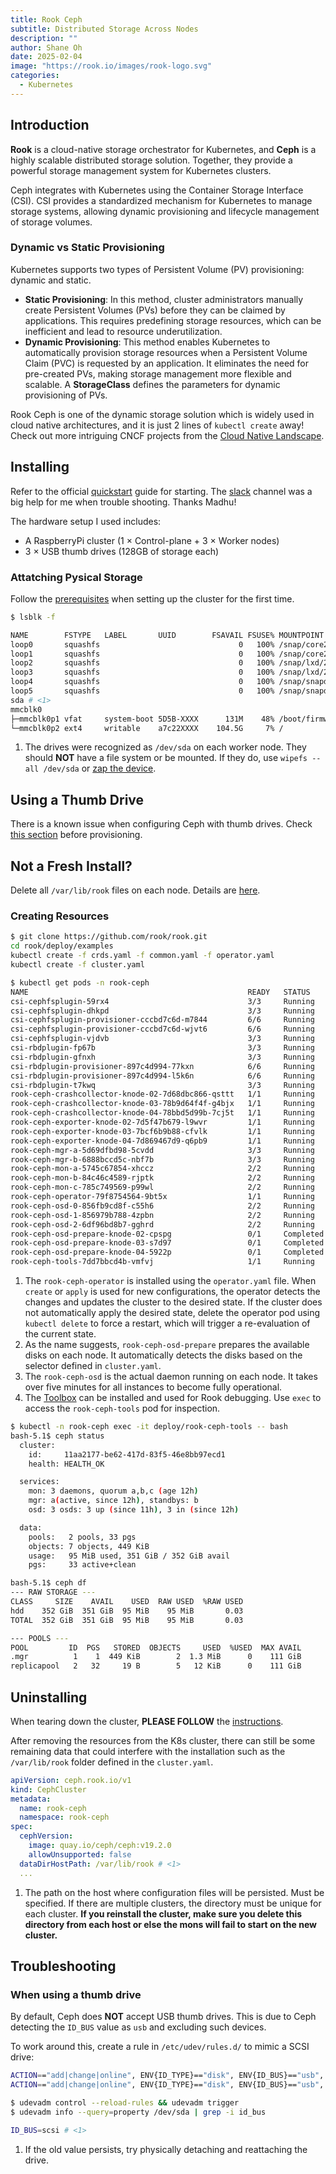 ```yaml
---
title: Rook Ceph
subtitle: Distributed Storage Across Nodes
description: ""
author: Shane Oh
date: 2025-02-04
image: "https://rook.io/images/rook-logo.svg"
categories:
  - Kubernetes
---
```


## Introduction
**Rook** is a cloud-native storage orchestrator for Kubernetes,
and **Ceph** is a highly scalable distributed storage solution.
Together, they provide a powerful storage management system for Kubernetes clusters.

Ceph integrates with Kubernetes using the Container Storage Interface (CSI).
CSI provides a standardized mechanism for Kubernetes to manage storage systems,
allowing dynamic provisioning and lifecycle management of storage volumes.

### Dynamic vs Static Provisioning
Kubernetes supports two types of Persistent Volume (PV) provisioning: dynamic and static.

- **Static Provisioning**: In this method, cluster administrators manually create Persistent Volumes (PVs)
  before they can be claimed by applications.
  This requires predefining storage resources,
  which can be inefficient and lead to resource underutilization.
- **Dynamic Provisioning**: This method enables Kubernetes to automatically provision storage resources
  when a Persistent Volume Claim (PVC) is requested by an application.
  It eliminates the need for pre-created PVs,
  making storage management more flexible and scalable.
  A **StorageClass** defines the parameters for dynamic provisioning of PVs.

Rook Ceph is one of the dynamic storage solution which is widely used in cloud native architectures,
and it is just 2 lines of `kubectl create` away!
Check out more intriguing CNCF projects from the [Cloud Native Landscape](https://landscape.cncf.io).

## Installing

Refer to the official [quickstart](https://rook.io/docs/rook/latest-release/Getting-Started/quickstart/)
guide for starting. The [slack](https://rook-io.slack.com/) channel was a big help for me
when trouble shooting. Thanks Madhu!

The hardware setup I used includes:

- A RaspberryPi cluster (1 $\times$ Control-plane + 3 $\times$ Worker nodes)
- 3 $\times$ USB thumb drives (128GB of storage each)

### Attatching Pysical Storage

Follow the [prerequisites](https://rook.io/docs/rook/latest-release/Getting-Started/Prerequisites/prerequisites/) when setting up the cluster for the first time.


```.sh
$ lsblk -f

NAME        FSTYPE   LABEL       UUID        FSAVAIL FSUSE% MOUNTPOINT
loop0       squashfs                               0   100% /snap/core20/1614
loop1       squashfs                               0   100% /snap/core20/2437
loop2       squashfs                               0   100% /snap/lxd/22761
loop3       squashfs                               0   100% /snap/lxd/29631
loop4       squashfs                               0   100% /snap/snapd/23546
loop5       squashfs                               0   100% /snap/snapd/23259
sda # <1>
mmcblk0
├─mmcblk0p1 vfat     system-boot 5D5B-XXXX      131M    48% /boot/firmware
└─mmcblk0p2 ext4     writable    a7c22XXXX    104.5G     7% /
```
1. The drives were recognized as `/dev/sda` on each worker node. They should **NOT** have a file system
or be mounted. If they do, use `wipefs --all /dev/sda` or [zap the device](https://rook.io/docs/rook/latest-release/Getting-Started/ceph-teardown/?h=clean#zapping-devices).


:::{.callout-note}
# Using a Thumb Drive
There is a known issue when configuring Ceph with thumb drives.
Check [this section](#when-using-a-thumb-drive) before provisioning.
:::

:::{.callout-note}
# Not a Fresh Install?
Delete all `/var/lib/rook` files on each node. Details are [here](#uninstalling).
:::

### Creating Resources

```.sh
$ git clone https://github.com/rook/rook.git
cd rook/deploy/examples
kubectl create -f crds.yaml -f common.yaml -f operator.yaml
kubectl create -f cluster.yaml
```

```.sh
$ kubectl get pods -n rook-ceph
NAME                                                 READY   STATUS      RESTARTS   AGE
csi-cephfsplugin-59rx4                               3/3     Running     0          12h
csi-cephfsplugin-dhkpd                               3/3     Running     0          12h
csi-cephfsplugin-provisioner-cccbd7c6d-m7844         6/6     Running     0          12h
csi-cephfsplugin-provisioner-cccbd7c6d-wjvt6         6/6     Running     0          12h
csi-cephfsplugin-vjdvb                               3/3     Running     0          12h
csi-rbdplugin-fp67b                                  3/3     Running     0          12h
csi-rbdplugin-gfnxh                                  3/3     Running     0          12h
csi-rbdplugin-provisioner-897c4d994-77kxn            6/6     Running     0          12h
csi-rbdplugin-provisioner-897c4d994-l5k6n            6/6     Running     0          12h
csi-rbdplugin-t7kwq                                  3/3     Running     0          12h
rook-ceph-crashcollector-knode-02-7d68dbc866-qsttt   1/1     Running     0          12h
rook-ceph-crashcollector-knode-03-78b9d64f4f-g4bjx   1/1     Running     0          12h
rook-ceph-crashcollector-knode-04-78bbd5d99b-7cj5t   1/1     Running     0          12h
rook-ceph-exporter-knode-02-7d5f47b679-l9wvr         1/1     Running     0          12h
rook-ceph-exporter-knode-03-7bcf6b9b88-cfvlk         1/1     Running     0          12h
rook-ceph-exporter-knode-04-7d869467d9-q6pb9         1/1     Running     0          12h
rook-ceph-mgr-a-5d69dfbd98-5cvdd                     3/3     Running     0          12h
rook-ceph-mgr-b-6888bccd5c-nbf7b                     3/3     Running     0          12h
rook-ceph-mon-a-5745c67854-xhccz                     2/2     Running     0          12h
rook-ceph-mon-b-84c46c4589-rjptk                     2/2     Running     0          12h
rook-ceph-mon-c-785c749569-p99wl                     2/2     Running     0          12h
rook-ceph-operator-79f8754564-9bt5x                  1/1     Running     0          12h # <1>
rook-ceph-osd-0-856fb9cd8f-c55h6                     2/2     Running     0          12h # <3> 
rook-ceph-osd-1-856979b788-4zpbn                     2/2     Running     0          11h # <3>
rook-ceph-osd-2-6df96bd8b7-gghrd                     2/2     Running     0          11h # <3>
rook-ceph-osd-prepare-knode-02-cpspg                 0/1     Completed   0          11h # <2>
rook-ceph-osd-prepare-knode-03-s7d97                 0/1     Completed   0          11h # <2>
rook-ceph-osd-prepare-knode-04-5922p                 0/1     Completed   0          11h # <2>
rook-ceph-tools-7dd7bbcd4b-vmfvj                     1/1     Running     0          12h # <4>
```
1. The `rook-ceph-operator` is installed using the `operator.yaml` file. When `create` or `apply` is used for new configurations, the operator detects the changes and updates the cluster to the desired state. If the cluster does not automatically apply the desired state, delete the operator pod using `kubectl delete` to force a restart, which will trigger a re-evaluation of the current state.  
2. As the name suggests, `rook-ceph-osd-prepare` prepares the available disks on each node. It automatically detects the disks based on the selector defined in `cluster.yaml`.  
3. The `rook-ceph-osd` is the actual daemon running on each node. It takes over five minutes for all instances to become fully operational.  
4. The [Toolbox](https://rook.io/docs/rook/latest-release/Troubleshooting/ceph-toolbox/) can be installed and used for Rook debugging. Use `exec` to access the `rook-ceph-tools` pod for inspection.  


```.sh
$ kubectl -n rook-ceph exec -it deploy/rook-ceph-tools -- bash
bash-5.1$ ceph status
  cluster:
    id:     11aa2177-be62-417d-83f5-46e8bb97ecd1
    health: HEALTH_OK

  services:
    mon: 3 daemons, quorum a,b,c (age 12h)
    mgr: a(active, since 12h), standbys: b
    osd: 3 osds: 3 up (since 11h), 3 in (since 12h)

  data:
    pools:   2 pools, 33 pgs
    objects: 7 objects, 449 KiB
    usage:   95 MiB used, 351 GiB / 352 GiB avail
    pgs:     33 active+clean

bash-5.1$ ceph df
--- RAW STORAGE ---
CLASS     SIZE    AVAIL    USED  RAW USED  %RAW USED
hdd    352 GiB  351 GiB  95 MiB    95 MiB       0.03
TOTAL  352 GiB  351 GiB  95 MiB    95 MiB       0.03

--- POOLS ---
POOL         ID  PGS   STORED  OBJECTS     USED  %USED  MAX AVAIL
.mgr          1    1  449 KiB        2  1.3 MiB      0    111 GiB
replicapool   2   32     19 B        5   12 KiB      0    111 GiB
```

## Uninstalling

When tearing down the cluster, **PLEASE FOLLOW** the [instructions](https://rook.io/docs/rook/latest-release/Getting-Started/ceph-teardown/).

After removing the resources from the K8s cluster, there can still be some remaining data that could
interfere with the installation such as the `/var/lib/rook` folder defined in the `cluster.yaml`.

```.yaml
apiVersion: ceph.rook.io/v1
kind: CephCluster
metadata:
  name: rook-ceph
  namespace: rook-ceph
spec:
  cephVersion:
    image: quay.io/ceph/ceph:v19.2.0
    allowUnsupported: false
  dataDirHostPath: /var/lib/rook # <1>
  ...
```
1. The path on the host where configuration files will be persisted. Must be specified. If there are multiple clusters, the directory must be unique for each cluster. **If you reinstall the cluster, make sure you delete this directory from each host or else the mons will fail to start on the new cluster.**

## Troubleshooting

### When using a thumb drive

By default, Ceph does **NOT** accept USB thumb drives.
This is due to Ceph detecting the `ID_BUS` value as `usb` and excluding such devices.

To work around this, create a rule in `/etc/udev/rules.d/` to mimic a SCSI drive:

```.sh
ACTION=="add|change|online", ENV{ID_TYPE}=="disk", ENV{ID_BUS}=="usb", ENV{ID_SCSI}="1"
ACTION=="add|change|online", ENV{ID_TYPE}=="disk", ENV{ID_BUS}=="usb", ENV{ID_BUS}="scsi"
```

```.sh
$ udevadm control --reload-rules && udevadm trigger
$ udevadm info --query=property /dev/sda | grep -i id_bus

ID_BUS=scsi # <1>
```
1. If the old value persists, try physically detaching and reattaching the drive.
